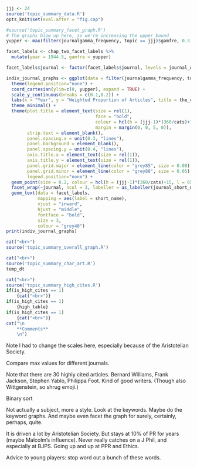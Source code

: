 ```r
jjj <- 24
source('topic_summary_data.R')
opts_knit$set(eval.after = "fig.cap")
```

```r
#source('topic_summary_facet_graph.R')
# The graphs blow up here, so we're increasing the upper bound
yupper <- max(filter(journalgamma_frequency, topic == jjj)$gamfre, 0.3, na.rm=TRUE)

facet_labels <- chap_two_facet_labels %>%
  mutate(year = 1944.5, gamfre = yupper)

facet_labels$journal <- factor(facet_labels$journal, levels = journal_order)

indiv_journal_graphs <- ggplot(data = filter(journalgamma_frequency, topic == jjj) %>% drop_na(), aes(x = year, y = gamfre))  +
  theme(legend.position="none") +
  coord_cartesian(ylim=c(0, yupper), expand = TRUE) +
  scale_y_continuous(breaks = c(0.1,0.2)) +
  labs(x = "Year", y = "Weighted Proportion of Articles", title = the_categories$subject[jjj]) +
  theme_minimal() +
  theme(plot.title = element_text(size = rel(1), 
                                  face = "bold",
                                  colour = hcl(h = (jjj-1)*(360/cats)+15, l = 65, c = 100),
                                  margin = margin(0, 0, 5, 0)),
        strip.text = element_blank(),
        panel.spacing.x = unit(0.3, "lines"),
        panel.background = element_blank(),
        panel.spacing.y = unit(0.4, "lines"),
        axis.title.x = element_text(size = rel(1)),
        axis.title.y = element_text(size = rel(1)),
        panel.grid.major = element_line(color = "grey85", size = 0.08),
        panel.grid.minor = element_line(color = "grey88", size = 0.05),
        legend.position="none") +
  geom_point(size = 0.2, colour = hcl(h = (jjj-1)*(360/cats)+15, l = 65, c = 100)) + 
  facet_wrap(~journal, ncol = 3, labeller = as_labeller(journal_short_names)) +
  geom_text(data = facet_labels,
            mapping = aes(label = short_name),
            vjust = "inward", 
            hjust = "middle",
            fontface = "bold", 
            size = 3,
            colour = "grey40")
print(indiv_journal_graphs)
```

```r
cat("<br>")
source('topic_summary_overall_graph.R')
```

```r
cat("<br>")
source('topic_summary_char_art.R')
temp_dt
```

```r
cat("<br>")
source('topic_summary_high_cites.R')
if(is_high_cites == 1)
	{cat("<br>")}
if(is_high_cites == 1)
	{high_table}
if(is_high_cites == 1)
	{cat("<br>")}
cat("\n
	**Comments**
	\n")
```

Note I had to change the scales here, especially because of the Aristotelian Society.

Compare max values for different journals.

Note that there are 30 highly cited articles. Bernard Williams, Frank Jackson, Stephen Yablo, Philippa Foot. Kind of good writers. (Though also Wittgenstein, so shrug emoji.)

Binary sort

Not actually a subject, more a style. Look at the keywords. Maybe do the keyword graphs. And maybe even facet the graph for surely, certainly, perhaps, quite.

It is driven a lot by Aristotelian Society. But stays at 10% of PR for years (maybe Malcolm's influence). Never really catches on a J Phil, and especially at BJPS. Going up and up at PPR and Ethics.

Advice to young players: stop word out a bunch of these words.